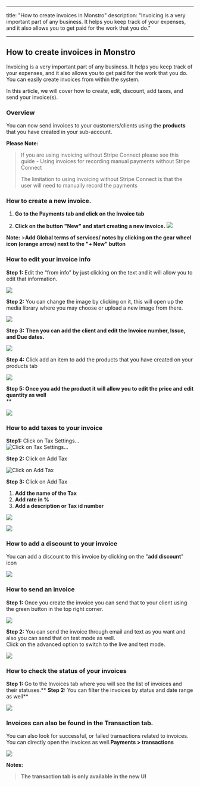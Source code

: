 
---

title: "How to create invoices in Monstro"
description: "Invoicing is a very important part of any business. It helps you keep track of your expenses, and it also allows you to get paid for the work that you do."

---
## How to create invoices in Monstro

Invoicing is a very important part of any business. It helps you keep track of your expenses, and it also allows you to get paid for the work that you do. You can easily create invoices from within the system.

In this article, we will cover how to create, edit, discount, add taxes, and send your invoice(s).

### Overview

You can now send invoices to your customers/clients using the **products** that you have created in your sub-account.

**Please Note:**
>If you are using invoicing without Stripe Connect please see this guide - Using invoices for recording manual payments without Stripe Connect 
>
>The limitation to using invoicing without Stripe Connect is that the user will need to manually record the payments

### How to create a new invoice.

1.  **Go to the Payments tab and click on the Invoice tab**
    
2.  **Click on the button "New" and start creating a new invoice.**
     ![](https://s3.amazonaws.com/cdn.freshdesk.com/data/helpdesk/attachments/production/48295684124/original/o8JIhScbKsJJ4rdKJvjjJiTXG2vCbLNgTw.png?1683126566)
      
 **Note:**
    >**Add Global terms of services/ notes by clicking on the gear wheel icon (orange arrow) next to the "+ New" button** 

### How to edit your invoice info

**Step 1:**  Edit the “from info” by just clicking on the text and it will allow you to edit that information.  

![](https://s3.amazonaws.com/cdn.freshdesk.com/data/helpdesk/attachments/production/48189118323/original/i55oqo8Exy4InrVRO1VUgQx57NhlOppPBA.png?1644520846)

**Step 2:**  You can change the image by clicking on it, this will open up the media library where you may choose or upload a new image from there.

  
![](https://s3.amazonaws.com/cdn.freshdesk.com/data/helpdesk/attachments/production/48189118316/original/zNv44n1njtS4kJZj0FIdXI3d3w3WsMSxPQ.png?1644520844)

**Step 3:** **Then you can add the client and edit the Invoice number, Issue, and Due dates.**

![](https://s3.amazonaws.com/cdn.freshdesk.com/data/helpdesk/attachments/production/48189508034/original/a-GK6JrGcLypdBYpcF7Y0VWKD7uavRw8Bw.png?1644597978)

**Step 4:**  Click add an item to add the products that you have created on your products tab

![](https://s3.amazonaws.com/cdn.freshdesk.com/data/helpdesk/attachments/production/48189455786/original/_4cKxr4KtRAx0YNTl2KPA-urzKx0_ffnAg.png?1644590904)

**Step 5: Once you add the product it will allow you to edit the price and edit quantity as well**  
**

![](https://s3.amazonaws.com/cdn.freshdesk.com/data/helpdesk/attachments/production/48189492869/original/TkJ3cuE2ZufmAewqLdQoDtZ9pe65giug8A.png?1644595130)

### How to add taxes to your invoice

**Step1:**  Click on Tax Settings…  
![Click on Tax Settings…](https://s3.amazonaws.com/cdn.freshdesk.com/data/helpdesk/attachments/production/48189495214/original/-r2mTlvPVoWwWEFBjJHOta2cwdBEvmj9rg.png?1644595523) 

**Step 2:**  Click on Add Tax

![Click on Add Tax](https://s3.amazonaws.com/cdn.freshdesk.com/data/helpdesk/attachments/production/48189495388/original/dQmDYh8f6NAFbwackNAKS_qJqsDENnIONQ.png?1644595576)

**Step 3:**  Click on Add Tax

1.  **Add the name of the Tax**
2.  **Add rate in %**
3.  **Add a description or Tax id number**

![](https://s3.amazonaws.com/cdn.freshdesk.com/data/helpdesk/attachments/production/48189495624/original/C4Q95tLGsljhjp2mV8Dutw-0HbYCXAY70g.png?1644595622)

![](https://s3.amazonaws.com/cdn.freshdesk.com/data/helpdesk/attachments/production/48190165380/original/5E6d3iPNV1ePefWLE5W9riolA5FTH41tBQ.png?1644875572)  

### How to add a discount to your invoice

You can add a discount to this invoice by clicking on the "**add discount**" icon

![](https://s3.amazonaws.com/cdn.freshdesk.com/data/helpdesk/attachments/production/48189503863/original/cSNM76KK-kDKkqMW9OTm_BkzJ1M6dINjpw.png?1644597092)

### How to send an invoice

**Step 1:**  Once you create the invoice you can send that to your client using the green button in the top right corner.  

![](https://s3.amazonaws.com/cdn.freshdesk.com/data/helpdesk/attachments/production/48189118315/original/lrBLj06j7mN3tZaqF3R1ZCpbGewMiPxRxw.png?1644520844) 

**Step 2:**  You can send the invoice through email and text as you want and also you can send that on test mode as well.  
Click on the advanced option to switch to the live and test mode.  
  
![](https://s3.amazonaws.com/cdn.freshdesk.com/data/helpdesk/attachments/production/48189508144/original/dMdDQH7FdcMqn9kpDzIdmFBwoyGyn2rF9w.png?1644598007)

### How to check the status of your invoices  

**Step 1:** Go to the Invoices tab where you will see the list of invoices and their statuses.**
**Step 2:** You can filter the invoices by status and date range as well**

![](https://s3.amazonaws.com/cdn.freshdesk.com/data/helpdesk/attachments/production/48295684580/original/a-rTtlcGha6FfQwNGP6l-OG_vK70hsLFwQ.png?1683126642)

### Invoices can also be found in the Transaction tab.

You can also look for successful, or failed transactions related to invoices. You can directly open the invoices as well.**Payments > transactions**

![](https://s3.amazonaws.com/cdn.freshdesk.com/data/helpdesk/attachments/production/48189514063/original/9hVpI6UpRIiXpr4udM0BzxMRzfLRyAmrsw.png?1644598898)
  
**Notes:**
>**The transaction tab is only available in the new UI**